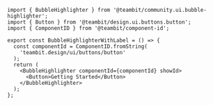 ```tsx
import { BubbleHighlighter } from '@teambit/community.ui.bubble-highlighter';
import { Button } from '@teambit/design.ui.buttons.button';
import { ComponentID } from '@teambit/component-id';

export const BubbleHighlighterWithLabel = () => {
  const componentId = ComponentID.fromString(
    'teambit.design/ui/buttons/button'
  );
  return (
    <BubbleHighlighter componentId={componentId} showId>
      <Button>Getting Started</Button>
    </BubbleHighlighter>
  );
};
```
